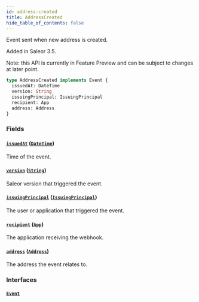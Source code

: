 ```yaml
---
id: address-created
title: AddressCreated
hide_table_of_contents: false
---
```


Event sent when new address is created.

Added in Saleor 3.5.

Note: this API is currently in Feature Preview and can be subject to changes at later point.

```graphql
type AddressCreated implements Event {
  issuedAt: DateTime
  version: String
  issuingPrincipal: IssuingPrincipal
  recipient: App
  address: Address
}
```

### Fields

#### [`issuedAt`](#) ([`DateTime`](../../../developer/api-reference/scalars/date-time))

Time of the event.

#### [`version`](#) ([`String`](../../../developer/api-reference/scalars/string))

Saleor version that triggered the event.

#### [`issuingPrincipal`](#) ([`IssuingPrincipal`](../../../developer/api-reference/unions/issuing-principal))

The user or application that triggered the event.

#### [`recipient`](#) ([`App`](../../../developer/api-reference/objects/app))

The application receiving the webhook.

#### [`address`](#) ([`Address`](../../../developer/api-reference/objects/address))

The address the event relates to.

### Interfaces

#### [`Event`](../../../developer/api-reference/interfaces/event)
